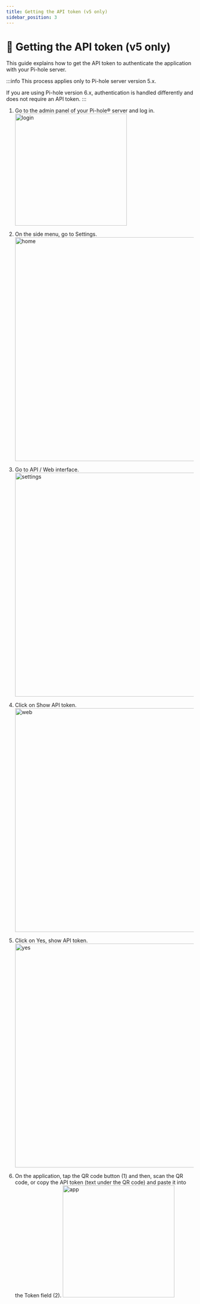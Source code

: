 ---
title: Getting the API token (v5 only)
sidebar_position: 3
---

# 🔑 Getting the API token (v5 only)
This guide explains how to get the API token to authenticate the application
with your Pi-hole server.

:::info
This process applies only to Pi-hole server version 5.x.

If you are using Pi-hole version 6.x, authentication is handled differently
and does not require an API token.
:::

1. Go to the admin panel of your Pi-hole® server and log in.
    <img width="300" alt="login" src={imgLogin} />

2. On the side menu, go to Settings.
    <img width="600" alt="home" src={imgHome} />

3. Go to API / Web interface.
    <img width="600" alt="settings" src={imgSettings} />

4. Click on Show API token.
    <img width="600" alt="web" src={imgWeb} />

5. Click on Yes, show API token.
    <img width="600" alt="yes" src={imgYes} />

6. On the application, tap the QR code button (1) and then, scan the QR code,
or copy the API token (text under the QR code) and paste it into the Token
field (2).
    <img width="300" alt="app" src={imgApp} />